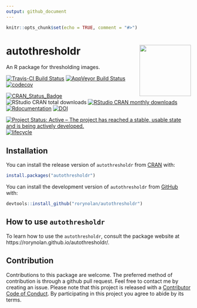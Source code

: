 ```yaml
---
output: github_document
---
```


```r
knitr::opts_chunk$set(echo = TRUE, comment = "#>")
```

# autothresholdr <img src="man/figures/logo.png" align="right" height=140/>

An R package for thresholding images. 

[![Travis-CI Build Status](https://travis-ci.org/rorynolan/autothresholdr.svg?branch=master)](https://travis-ci.org/rorynolan/autothresholdr)
[![AppVeyor Build Status](https://ci.appveyor.com/api/projects/status/github/rorynolan/autothresholdr?branch=master&svg=true)](https://ci.appveyor.com/project/rorynolan/autothresholdr)
[![codecov](https://codecov.io/gh/rorynolan/autothresholdr/branch/master/graph/badge.svg)](https://codecov.io/gh/rorynolan/autothresholdr)

[![CRAN_Status_Badge](http://www.r-pkg.org/badges/version/autothresholdr)](https://cran.r-project.org/package=autothresholdr)
![RStudio CRAN total downloads](http://cranlogs.r-pkg.org/badges/grand-total/autothresholdr)
[![RStudio CRAN monthly downloads](http://cranlogs.r-pkg.org/badges/autothresholdr)](http://cran.rstudio.com/web/packages/autothresholdr/index.html)
[![Rdocumentation](http://www.rdocumentation.org/badges/version/autothresholdr)](http://www.rdocumentation.org/packages/autothresholdr)
[![DOI](https://zenodo.org/badge/72632397.svg)](https://zenodo.org/badge/latestdoi/72632397)

[![Project Status: Active – The project has reached a stable, usable state and is being actively developed.](http://www.repostatus.org/badges/latest/active.svg)](http://www.repostatus.org/#active)
[![lifecycle](https://img.shields.io/badge/lifecycle-stable-brightgreen.svg)](https://www.tidyverse.org/lifecycle/#stable)



## Installation

You can install the release version of `autothresholdr` from [CRAN](https://CRAN.R-project.org) with:

```r
install.packages("autothresholdr")
```

You can install the development version of `autothresholdr` from [GitHub](https://github.com/rorynolan/autothresholdr/) with:

```r
devtools::install_github("rorynolan/autothresholdr")
```


## How to use `autothresholdr`

To learn how to use the `autothresholdr`, consult the package website at https://rorynolan.github.io/autothresholdr/. 


## Contribution

Contributions to this package are welcome. The preferred method of contribution is through a github pull request. Feel free to contact me by creating an issue. Please note that this project is released with a [Contributor Code of Conduct](CONDUCT.md). By participating in this project you agree to abide by its terms.
